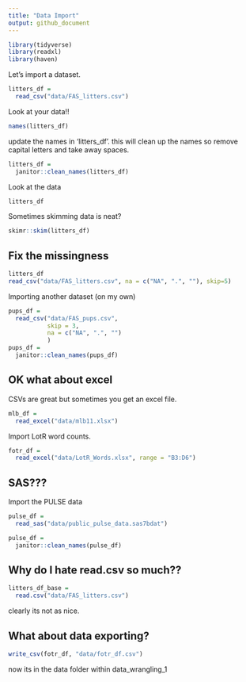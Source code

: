 ```yaml
---
title: "Data Import"
output: github_document
---
```


```r
library(tidyverse)
library(readxl)
library(haven)
```

Let's import a dataset.

```r
litters_df = 
  read_csv("data/FAS_litters.csv")
```

Look at your data!!

```r
names(litters_df)
```

update the names in 'litters_df'. this will clean up the names so remove capital letters and take away spaces.

```r
litters_df =
  janitor::clean_names(litters_df)
```

Look at the data

```r
litters_df
```


Sometimes skimming data is neat?

```r
skimr::skim(litters_df)
```

## Fix the missingness

```r
litters_df
read_csv("data/FAS_litters.csv", na = c("NA", ".", ""), skip=5)
```

Importing another dataset (on my own)
```r
pups_df = 
  read_csv("data/FAS_pups.csv",
           skip = 3, 
           na = c("NA", ".", "")
           )
pups_df =
  janitor::clean_names(pups_df)
```

## OK what about excel

CSVs are great but sometimes you get an excel file.

```r
mlb_df =
  read_excel("data/mlb11.xlsx")
```

Import LotR word counts.

```r
fotr_df =
  read_excel("data/LotR_Words.xlsx", range = "B3:D6")
```

## SAS???
Import the PULSE data

```r
pulse_df = 
  read_sas("data/public_pulse_data.sas7bdat")

pulse_df =
  janitor::clean_names(pulse_df)
```

## Why do I hate read.csv so much??

```r
litters_df_base =
  read.csv("data/FAS_litters.csv")
```

clearly its not as nice.


## What about data exporting?

```r
write_csv(fotr_df, "data/fotr_df.csv")
```

now its in the data folder within data_wrangling_1
